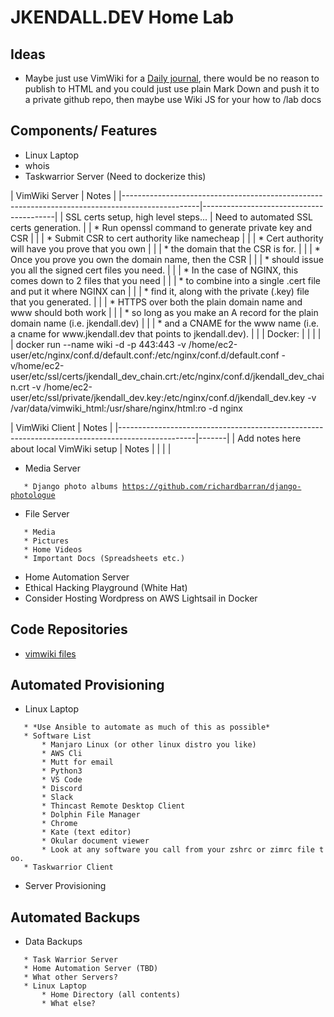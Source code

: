= JKENDALL.DEV Home Lab =
== Ideas == 
* Maybe just use VimWiki for a [[https://yatsushi.com/blog/vim-as-a-journal| Daily journal]], there would be no reason to publish to HTML and you could just use plain Mark Down and push it to a private github repo, then maybe use Wiki JS for your how to /lab docs
== Components/ Features ==
* Linux Laptop
* whois
* Taskwarrior Server (Need to dockerize this)
 
| VimWiki Server                                                                                  | Notes                                   |
|-------------------------------------------------------------------------------------------------|-----------------------------------------|
| SSL certs setup, high level steps...                                                            | Need to automated SSL certs generation. |
| * Run openssl command to generate private key and CSR                                           |                                         |
| * Submit CSR to cert authority like namecheap                                                   |                                         |
| * Cert authority will have you prove that you own                                               |                                         |
| * the domain that the CSR is for.                                                               |                                         |
| * Once you prove you own the domain name, then the CSR                                          |                                         |
| * should issue you all the signed cert files you need.                                          |                                         |
| * In the case of NGINX, this comes down to 2 files that you need                                |                                         |
| * to combine into a single .cert file and put it where NGINX can                                |                                         |
| * find it, along with the private (.key) file that you generated.                               |                                         |
| * HTTPS over both the plain domain name and www should both work                                |                                         |
| * so long as you make an A record for the plain domain name (i.e. jkendall.dev)                 |                                         |
| * and a CNAME for the www name (i.e. a cname for www.jkendall.dev that points to jkendall.dev). |                                         |
| Docker:                                                                                         |                                         |
|                                                                                                 |                                         |
docker run --name wiki -d -p 443:443 -v /home/ec2-user/etc/nginx/conf.d/default.conf:/etc/nginx/conf.d/default.conf -v/home/ec2-user/etc/ssl/certs/jkendall_dev_chain.crt:/etc/nginx/conf.d/jkendall_dev_chain.crt -v /home/ec2-user/etc/ssl/private/jkendall_dev.key:/etc/nginx/conf.d/jkendall_dev.key -v /var/data/vimwiki_html:/usr/share/nginx/html:ro -d nginx 


| VimWiki Client                                                                                  | Notes |
|-------------------------------------------------------------------------------------------------|-------|
| Add notes here about local VimWiki setup                                                        | Notes |
|                                                                                                 |       |


* Media Server
	* Django photo albums https://github.com/richardbarran/django-photologue 
* File Server
	* Media
	* Pictures
	* Home Videos
	* Important Docs (Spreadsheets etc.)
* Home Automation Server 
* Ethical Hacking Playground (White Hat)
* Consider Hosting Wordpress on AWS Lightsail in Docker
== Code Repositories ==
* [[https://github.com/jlk1975/vimwiki|vimwiki files]]
== Automated Provisioning ==
* Linux Laptop
	* *Use Ansible to automate as much of this as possible*
	* Software List
		* Manjaro Linux (or other linux distro you like) 
		* AWS Cli
		* Mutt for email
		* Python3
		* VS Code
		* Discord
		* Slack
		* Thincast Remote Desktop Client
		* Dolphin File Manager
		* Chrome
		* Kate (text editor)
		* Okular document viewer
		* Look at any software you call from your zshrc or zimrc file too.
	* Taskwarrior Client
* Server Provisioning
== Automated Backups ==
* Data Backups
	* Task Warrior Server
	* Home Automation Server (TBD)
	* What other Servers?
	* Linux Laptop
		* Home Directory (all contents)
		* What else?
